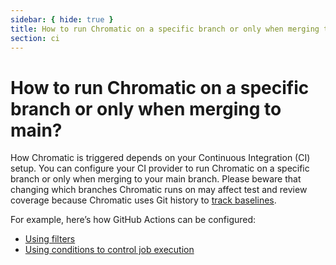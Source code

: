 ```yaml
---
sidebar: { hide: true }
title: How to run Chromatic on a specific branch or only when merging to main?
section: ci
---
```


# How to run Chromatic on a specific branch or only when merging to main?

How Chromatic is triggered depends on your Continuous Integration (CI) setup. You can configure your CI provider to run Chromatic on a specific branch or only when merging to your main branch. Please beware that changing which branches Chromatic runs on may affect test and review coverage because Chromatic uses Git history to [track baselines](/docs/branching-and-baselines).

For example, here’s how GitHub Actions can be configured:

- [Using filters](https://docs.github.com/en/actions/using-workflows/triggering-a-workflow#using-filters)
- [Using conditions to control job execution](https://docs.github.com/en/actions/using-jobs/using-conditions-to-control-job-execution)
